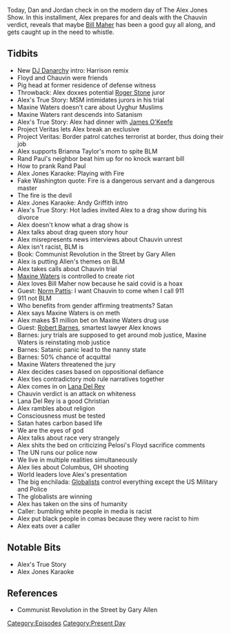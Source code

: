 {{DEFAULTSORT:
    #_EPISODE_0551:April 20-21, 2021
}}{{Episode
    | title             = April 20-21, 2021
    | caption           = Listen to this episode on [https://knowledgefight.libsyn.com/551-april-20-21-2021 Libsyn] [https://open.spotify.com/episode/4arBM0qjqtaeGfk8cwP2FL Spotify], Read the [[Transcript/551: April 20-21, 2021|Unofficial Transcript]]
    | episodeNumber     = 551
    | length            = 01:49:02
    | airDate           = April 23, 2021
    | coverageStartDate = April 20, 2021
    | coverageEndDate   = April 21, 2021
    | episodeType       = [[:Category:Present Day|Present Day]]
    | appearance        = [[Harrison Smith]], [[George Floyd]], [[Derek Chauvin]], [[Roger Stone]], [[Maxine Waters]], [[James O'Keefe]], [[Brianna Taylor]], [[Rand Paul]], [[Gary Allen]], [[Bill Maher]], [[Norm Pattis]], [[Robert Barnes]], [[Lana Del Rey]], [[Nancy Pelosi]]
    | oocDrop           = Burn in hell, CIA!
    | previousEpisode   = [[550: April 16, 2021]]
    | nextEpisode       = [[552: May 6, 2003]]
}}

{{Stub}}

Today, Dan and Jordan check in on the modern day of The Alex Jones Show. In this installment, Alex prepares for and deals with the Chauvin verdict, reveals that maybe [[Bill Maher]] has been a good guy all along, and gets caught up in the need to whistle.

==Tidbits==

*New [[DJ Danarchy]] intro: Harrison remix
*Floyd and Chauvin were friends
*Pig head at former residence of defense witness
*Throwback: Alex doxxes potential [[Roger Stone]] juror
*Alex's True Story: MSM intimidates jurors in his trial
*Maxine Waters doesn't care about Uyghur Muslims
*Maxine Waters rant descends into Satanism
*Alex's True Story: Alex had dinner with [[James O'Keefe]]
*Project Veritas lets Alex break an exclusive
*Project Veritas: Border patrol catches terrorist at border, thus doing their job
*Alex supports Brianna Taylor's mom to spite BLM
*Rand Paul's neighbor beat him up for no knock warrant bill
*How to prank Rand Paul
*Alex Jones Karaoke: Playing with Fire
*Fake Washington quote: Fire is a dangerous servant and a dangerous master
*The fire is the devil
*Alex Jones Karaoke: Andy Griffith intro
*Alex's True Story: Hot ladies invited Alex to a drag show during his divorce
*Alex doesn't know what a drag show is
*Alex talks about drag queen story hour
*Alex misrepresents news interviews about Chauvin unrest
*Alex isn't racist, BLM is
*Book: Communist Revolution in the Street by Gary Allen
*Alex is putting Allen's themes on BLM
*Alex takes calls about Chauvin trial
*[[Maxine Waters]] is controlled to create riot
*Alex loves Bill Maher now because he said covid is a hoax
*Guest: [[Norm Pattis]]: I want Chauvin to come when I call 911
*911 not BLM
*Who benefits from gender affirming treatments? Satan
*Alex says Maxine Waters is on meth
*Alex makes $1 million bet on Maxine Waters drug use
*Guest: [[Robert Barnes]], smartest lawyer Alex knows
*Barnes: jury trials are supposed to get around mob justice, Maxine Waters is reinstating mob justice
*Barnes: Satanic panic lead to the nanny state
*Barnes: 50% chance of acquittal
*Maxine Waters threatened the jury
*Alex decides cases based on oppositional defiance
*Alex ties contradictory mob rule narratives together
*Alex comes in on [[Lana Del Rey]]
*Chauvin verdict is an attack on whiteness
*Lana Del Rey is a good Christian
*Alex rambles about religion
*Consciousness must be tested
*Satan hates carbon based life
*We are the eyes of god
*Alex talks about race very strangely
*Alex shits the bed on criticizing Pelosi's Floyd sacrifice comments
*The UN runs our police now
*We live in multiple realities simultaneously
*Alex lies about Columbus, OH shooting
*World leaders love Alex's presentation
*The big enchilada: [[Globalists]] control everything except the US Military and Police
*The globalists are winning
*Alex has taken on the sins of humanity
*Caller: bumbling white people in media is racist
*Alex put black people in comas because they were racist to him
*Alex eats over a caller

==Notable Bits==

*Alex's True Story
*Alex Jones Karaoke

==References==

*Communist Revolution in the Street by Gary Allen

[[Category:Episodes]]
[[Category:Present Day]]
